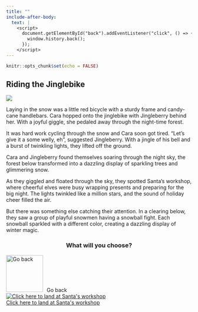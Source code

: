 ```yaml
---
title: ""
include-after-body:
  text: |
    <script>
      document.getElementById("back").addEventListener("click", () => {
        window.history.back();
      });
    </script>
---
```


```r
knitr::opts_chunk$set(echo = FALSE)
```

:::::: {.scenario .column-screen}

:::: {.column-body .scenario-text}

## Riding the Jinglebike

::::

::: {.column-body .scenario-image}

![](images/jinglebike-flight.png)

:::

:::: {.column-body .scenario-text}

Laying in the snow was a little red bicycle with a sturdy frame and candy-cane handlebars. Cara hopped onto the jinglebike with Jingleberry behind her. With a joyful giggle, she pedaled away through the night-time forest. 

It was hard work cycling through the snow and Cara soon got tired. "Let's give it a some welly, eh", suggested Jingleberry. With a jingle of his bell and a burst of twinkling lights, they lifted off the ground.

Cara and Jingleberry found themselves soaring through the night sky, the forest below transformed into a dazzling display of sparkling trees and glimmering snow.      

As they giggled and floated through the sky, they spotted Santa's workshop, where cheerful elves were busy wrapping presents and preparing for the big night. The lights twinkled like a million stars, and the sound of holiday cheer filled the air.

But there was something else catching their attention. In a clearing below, they saw a group of playful snowmen having a snowball fight. Each snowball sparkled with a different color, creating a dazzling display of winter magic.

::::

:::: {.column-body .scenario-image}
::: {style="text-align: center;"}
### What will you choose?
:::

  ```{=html}
<div class="container">

  <div id="back">
  <img src="images/back.png" alt="Go back" style="width: 100px; height: 100px; margin-right: 10px;">Go back
  </div>
  
  <div class="final-options">
  
  <div class="option">
  <a href="santas-workshop.html"><img src="images/santas-workshop.png" alt="Click here to land at Santa's workshop"><div>Click here to land at Santa's workshop</div></a>
  </div>

  </div>
  ```

::::




::::::
